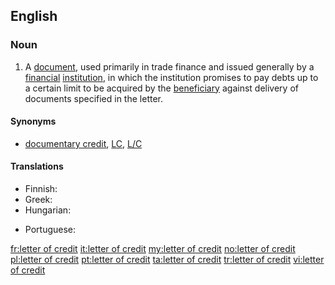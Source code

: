 ==English==

===Noun===
{{wikipedia}}
{{en-noun|head=[[letter]] [[of]] [[credit]]|pl=letters of credit}}

# {{finance|banking}} A [[document]], used primarily in trade finance and issued generally by a [[financial]] [[institution]], in which the institution promises to pay debts up to a certain limit to be acquired by the [[beneficiary]] against delivery of documents specified in the letter.

====Synonyms====
* {{sense|trade finance document}} [[documentary credit]], [[LC]], [[L/C]]

====Translations====
{{trans-top|trade finance document}}
* Finnish: {{t-|fi|remburssi}}
* Greek: {{t-|el|τραπεζική πίστωση|f|tr=trapezikí pístossi|sc=Grek}}
* Hungarian: {{t-|hu|hitellevél}}
{{trans-mid}}
* Portuguese: {{t+|pt|carta de crédito}}
{{trans-bottom}}

[[fr:letter of credit]]
[[it:letter of credit]]
[[my:letter of credit]]
[[no:letter of credit]]
[[pl:letter of credit]]
[[pt:letter of credit]]
[[ta:letter of credit]]
[[tr:letter of credit]]
[[vi:letter of credit]]
